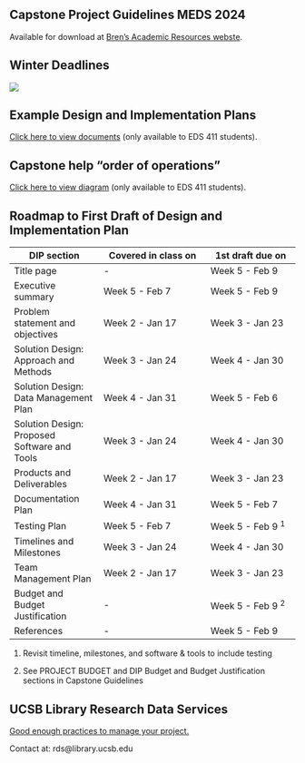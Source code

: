 ## Capstone Project Guidelines MEDS 2024

Available for download at [Bren's Academic Resources webste](https://bren.ucsb.edu/academic-resources-current-students).

## Winter Deadlines

![](/images/winter_deadlines.png)

## Example Design and Implementation Plans

[Click here to view documents](https://drive.google.com/drive/folders/1i5dkR96C_OOfU57eioQzDL4hi_pso9y8?usp=share_link) (only available to EDS 411 students). 

## Capstone help "order of operations"

[Click here to view diagram](https://drive.google.com/file/d/1W699qeRlQOw_wQCJg0eAMziwCNrvQ7Ur/view?usp=share_link) (only available to EDS 411 students). 

## Roadmap to First Draft of Design and Implementation Plan

| DIP section      | Covered in class on | 1st draft due on |
| ---------------- | ------------------- | ---------------- | 
| Title page       |  -  | Week 5 - Feb 9 | 
| Executive summary   | Week 5 - Feb 7 | Week 5 - Feb 9 | 
| Problem statement and objectives | Week 2 - Jan 17 | Week 3 - Jan 23 | 
| Solution Design: Approach and Methods | Week 3 - Jan 24 | Week 4 - Jan 30 |
| Solution Design: Data Management Plan | Week 4 - Jan 31 | Week 5 - Feb 6|
| Solution Design: Proposed Software and Tools |  Week 3 - Jan 24 | Week 4 - Jan 30 |
| Products and Deliverables | Week 2 - Jan 17 | Week 3 - Jan 23|
| Documentation Plan | Week 4 - Jan 31 | Week 5 - Feb 7 | 
| Testing Plan | Week 5 - Feb 7 | Week 5 - Feb 9 ^1^ | 
| Timelines and Milestones | Week 3 - Jan 24 | Week 4 - Jan 30 |
| Team Management Plan | Week 2 - Jan 17 | Week 3 - Jan 23 |
| Budget and Budget Justification | - | Week 5 - Feb 9 ^2^ | 
| References | - | Week 5 - Feb 9 | 


1. Revisit timeline, milestones, and software & tools to include testing

2. See PROJECT BUDGET and DIP Budget and Budget Justification sections in Capstone Guidelines

## UCSB Library Research Data Services

[Good enough practices to manage your project.](https://ucsb-library-research-data-services.github.io/project-data-management/)

Contact at: rds@library.ucsb.edu
